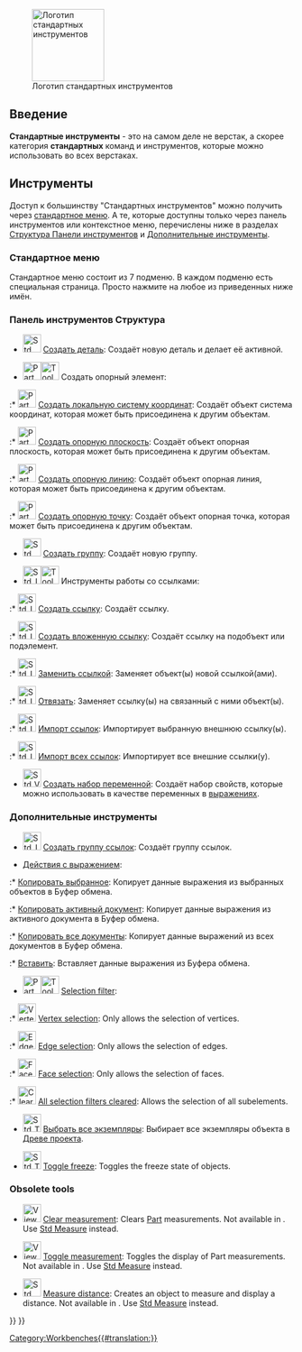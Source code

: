 <languages/>

{{Docnav/ru
|[[Workbenches/ru|Верстаки]]
|[[Assembly_Workbench/ru|Верстак Assembly (Сборка)]]
|IconL=
|IconR=Workbench_Assembly.svg
}}

[[Image:Freecad.svg|thumb|128px|Логотип стандартных инструментов]]

{{TOCright}}

<span id="Introduction"></span>
==Введение==

'''Стандартные инструменты''' - это на самом деле не верстак, а скорее категория '''стандартных''' команд и инструментов, которые можно использовать во всех верстаках.

<span id="Tools"></span>
== Инструменты ==

Доступ к большинству "Стандартных инструментов" можно получить через [[Standard_Menu/ru|стандартное меню]]. А те, которые доступны только через панель инструментов или контекстное меню, перечислены ниже в разделах [[#Structure_toolbar|Структура Панели инструментов]] и [[#Additional_tools|Дополнительные инструменты]].

<span id="Standard_menu"></span>
===Стандартное меню===

Стандартное меню состоит из 7 подменю. В каждом подменю есть специальная страница. Просто нажмите на любое из приведенных ниже имён.

<!--Перевод данного блока должен быть идентичным названиям меню в реальной программе.-->
{{StdMenu
|
[[Std_File_Menu/ru|<u>Ф</u>айл]]
&nbsp;&nbsp;&nbsp;
[[Std_Edit_Menu/ru|<u>П</u>равка]]
&nbsp;&nbsp;&nbsp;
[[Std_View_Menu/ru|<u>В</u>ид]]
&nbsp;&nbsp;&nbsp;
[[Std_Tools_Menu/ru|<u>И</u>нструменты]]
&nbsp;&nbsp;&nbsp;
[[Std_Macro_Menu/ru|<u>М</u>акросы]]
&nbsp;&nbsp;&nbsp;
[[Std_Windows_Menu/ru|Окна]]
&nbsp;&nbsp;&nbsp;
[[Std_Help_Menu/ru|<u>С</u>правка]]
}}

<span id="Structure_toolbar"></span>
===Панель инструментов Структура ===

* [[File:Std_Part.svg|32px]] [[Std_Part/ru|Создать деталь]]: Создаёт новую деталь и делает её активной.

* <span id="Part_Datums">[[File:Part_CoordinateSystem.svg|x32px]][[Image:Toolbar_flyout_arrow_blue_background.svg|x32px]] Создать опорный элемент: {{Version/ru|1.1}}</span><!--Do not edit span id: the Part_Datums pages redirect here-->

:* [[File:Part_CoordinateSystem.svg|32px]] [[Part_CoordinateSystem/ru|Создать локальную систему координат]]: Создаёт объект система координат, которая может быть присоединена к другим объектам. {{Version/ru|1.1}}

:* [[File:Part_DatumPlane.svg|32px]] [[Part_DatumPlane/ru|Создать опорную плоскость]]: Создаёт объект опорная плоскость, которая может быть присоединена к другим объектам. {{Version/ru|1.1}}

:* [[File:Part_DatumLine.svg|32px]] [[Part_DatumLine/ru|Создать опорную линию]]: Создаёт объект опорная линия, которая может быть присоединена к другим объектам. {{Version/ru|1.1}}

:* [[File:Part_DatumPoint.svg|32px]] [[Part_DatumPoint/ru|Создать опорную точку]]: Создаёт объект опорная точка, которая может быть присоединена к другим объектам. {{Version/ru|1.1}}

* [[File:Std_Group.svg|32px]] [[Std_Group/ru|Создать группу]]: Создаёт новую группу.

* <span id="Std_LinkActions">[[File:Std_LinkMake.svg|x32px]][[Image:Toolbar_flyout_arrow_blue_background.svg|x32px]] Инструменты работы со ссылками:</span><!--Do not edit span id: the Std_LinkActions pages redirect here-->

:* [[File:Std_LinkMake.svg|32px]] [[Std_LinkMake/ru|Создать ссылку]]: Создаёт ссылку.

:* [[File:Std_LinkMakeRelative.svg|32px]] [[Std_LinkMakeRelative/ru|Создать вложенную ссылку]]: Создаёт ссылку на подобъект или подэлемент.

:* [[File:Std_LinkReplace.svg|32px]] [[Std_LinkReplace/ru|Заменить ссылкой]]: Заменяет объект(ы) новой ссылкой(ами).

:* [[File:Std_LinkUnlink.svg|32px]] [[Std_LinkUnlink/ru|Отвязать]]: Заменяет ссылку(ы) на связанный с ними объект(ы).

:* [[File:Std_LinkImport.svg|32px]] [[Std_LinkImport/ru|Импорт ссылок]]: Импортирует выбранную внешнюю ссылку(ы).

:* [[File:Std_LinkImportAll.svg|32px]] [[Std_LinkImportAll/ru|Импорт всех ссылок]]: Импортирует все внешние ссылки(у).

* [[File:Std_VarSet.svg|32px]] [[Std_VarSet/ru|Создать набор переменной]]: Создаёт набор свойств, которые можно использовать в качестве переменных в [[Expressions/ru|выражениях]]. {{Version/ru|1.0}}

<span id="Additional_tools"></span>
===Дополнительные инструменты===

* [[File:Std_LinkMakeGroup.svg|32px]] [[Std_LinkMakeGroup/ru|Создать группу ссылок]]: Создаёт группу ссылок.

* [[Std_Expressions/ru|Действия с выражением]]:

:* [[Std_Expressions/ru#Copy_selected|Копировать выбранное]]: Копирует данные выражения из выбранных объектов в Буфер обмена.

:* [[Std_Expressions/ru#Copy_active_document|Копировать активный документ]]: Копирует данные выражения из активного документа в Буфер обмена.

:* [[Std_Expressions/ru#Copy_all_documents|Копировать все документы]]: Копирует данные выражений из всех документов в Буфер обмена.

:* [[Std_Expressions/ru#Paste|Вставить]]: Вставляет данные выражения из Буфера обмена.

* [[Image:Part_SelectFilter.svg|x32px]][[Image:Toolbar_flyout_arrow_blue_background.svg|x32px]] [[Part_SelectFilter|Selection filter]]: {{Version|1.0}}

:* [[Image:Vertex-selection.svg|32px]] [[Part_SelectFilter#Vertex_selection|Vertex selection]]: Only allows the selection of vertices.

:* [[Image:Edge-selection.svg|32px]] [[Part_SelectFilter#Edge_selection|Edge selection]]: Only allows the selection of edges.

:* [[Image:Face-selection.svg|32px]] [[Part_SelectFilter#Face_selection|Face selection]]: Only allows the selection of faces.

:* [[Image:Clear-selection.svg|32px]] [[Part_SelectFilter#All_selection_filters_cleared|All selection filters cleared]]: Allows the selection of all subelements.

* [[File:Std_TreeSelectAllInstances.svg|32px]] [[Std_TreeSelectAllInstances/ru|Выбрать все экземпляры]]: Выбирает все экземпляры объекта в [[Tree_view/ru|Древе проекта]].

* [[File:Std_ToggleFreeze.svg|32px]] [[Std_ToggleFreeze|Toggle freeze]]: Toggles the freeze state of objects. {{Version|1.0}}

===Obsolete tools===

* [[Image:View_Measure_Clear_All.svg|32px]] [[View_Measure_Clear_All|Clear measurement]]: Clears [[Part_Workbench|Part]]  measurements. Not available in {{VersionPlus|1.0}}. Use [[Std Measure|Std Measure]] instead.

* [[Image:View_Measure_Toggle_All.svg|32px]] [[View_Measure_Toggle_All|Toggle measurement]]: Toggles the display of Part measurements. Not available in {{VersionPlus|1.0}}. Use [[Std Measure|Std Measure]] instead.

* [[Image:Std_MeasureDistance.svg|32px]] [[Std_MeasureDistance|Measure distance]]: Creates an object to measure and display a distance. Not available in {{VersionPlus|1.0}}. Use [[Std Measure|Std Measure]] instead.


<div class="mw-translate-fuzzy">
{{Docnav/ru
|[[Workbenches/ru|Верстаки]]
|[[Arch_Workbench/ru|Верстак Arch]]
|IconL=
|IconR=Workbench_Arch.svg
}}
</div>

{{Std_Base_navi{{#translation:}}}}
{{Userdocnavi{{#translation:}}}}
[[Category:Workbenches{{#translation:}}]]